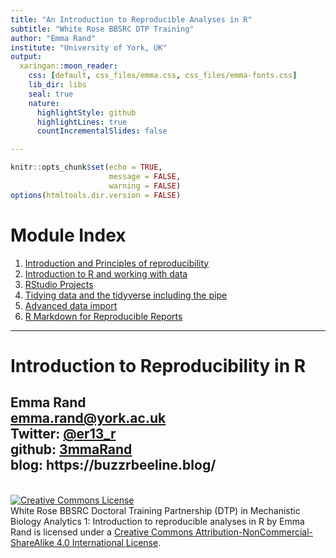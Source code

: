 ```yaml
---
title: "An Introduction to Reproducible Analyses in R"
subtitle: "White Rose BBSRC DTP Training"
author: "Emma Rand"
institute: "University of York, UK"
output:
  xaringan::moon_reader:
    css: [default, css_files/emma.css, css_files/emma-fonts.css]
    lib_dir: libs
    seal: true
    nature:
      highlightStyle: github
      highlightLines: true
      countIncrementalSlides: false

---
```

```r
knitr::opts_chunk$set(echo = TRUE, 
                      message = FALSE,	
                      warning = FALSE)
options(htmltools.dir.version = FALSE)
```

# Module Index


1. [Introduction and Principles of reproducibility](slides/01_intro_and_principles_of_repro.html)
2. [Introduction to R and working with data](slides/02_intro_to_r_and_working_with_data.html) 
3. [RStudio Projects](slides/03_rstudio_projects.html)  
4. [Tidying data and the tidyverse including the pipe](slides/04_tidying_data_and_the_tidyverse.html)
5. [Advanced data import](slides/05_advanced_data_import.html)  
6. [R Markdown for Reproducible Reports](slides/)  
  
---
# Introduction to Reproducibility in R

## Emma Rand <br> [emma.rand@york.ac.uk](mailto:emma.rand@york.ac.uk) <br> Twitter: [@er13_r](https://twitter.com/er13_r) <br> github: [3mmaRand](https://github.com/3mmaRand)  <br> blog: https://buzzrbeeline.blog/
<br>
<a rel="license" href="http://creativecommons.org/licenses/by-nc-sa/4.0/"><img alt="Creative Commons License" style="border-width:0" src="https://i.creativecommons.org/l/by-nc-sa/4.0/88x31.png" /></a><br /><span xmlns:dct="http://purl.org/dc/terms/" property="dct:title">White Rose BBSRC Doctoral Training Partnership (DTP) in Mechanistic Biology Analytics 1: Introduction to reproducible analyses in R</span> by <span xmlns:cc="http://creativecommons.org/ns#" property="cc:attributionName">Emma Rand</span> is licensed under a <a rel="license" href="http://creativecommons.org/licenses/by-nc-sa/4.0/">Creative Commons Attribution-NonCommercial-ShareAlike 4.0 International License</a>.

